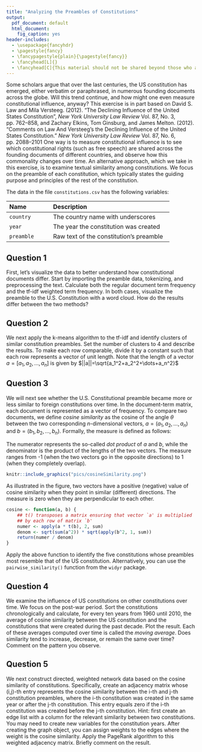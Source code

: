 ```yaml
---
title: "Analyzing the Preambles of Constitutions"
output:
  pdf_document: default
  html_document:
    fig_caption: yes
header-includes:
  - \usepackage{fancyhdr}
  - \pagestyle{fancy}
  - \fancypagestyle{plain}{\pagestyle{fancy}}
  - \fancyhead[L]{}
  - \fancyhead[C]{This material should not be shared beyond those who are enrolled in this class}
---
```

 
Some scholars argue that over the last centuries, the US constitution has emerged, either verbatim or paraphrased, in numerous founding documents across the globe. Will this trend continue, and how might one even measure constitutional influence, anyway? This exercise is in part based on David S. Law and Mila Versteeg. (2012). "The Declining Influence of the United States Constitution", *New York University Law Review* Vol. 87, No. 3, pp. 762--858, and Zachary Elkins, Tom Ginsburg, and James Melton. (2012).  "Comments on Law And Versteeg's the Declining Influence of the United States Constitution." *New York University Law Review* Vol. 87, No. 6, pp. 2088--2101 One way is to measure constitutional influence is to see which constitutional rights (such as free speech) are shared across the founding documents of different countries, and observe how this commonality changes over time. An alternative approach, which we take in this exercise, is to examine textual similarity among constitutions.  We focus on the preamble of each constitution, which typically states the guiding purpose and principles of the rest of the constitution. 

The data in the file `constitutions.csv` has the following variables:

-----------------------------------------------------------------------------
 Name                 Description
 -------------------- -------------------------------------------------------
 `country`            The country name with underscores 
 
 `year`               The year the constitution was created
 
 `preamble`           Raw text of the constitution's preamble
-----------------------------------------------------------------------------
 
## Question 1

First, let's visualize the data to better understand how constitutional documents differ. Start by importing the preamble data, tokenizing, and preprocessing the text. Calculate both the regular document term frequency and the tf-idf weighted term frequency. In both cases, visualize the preamble to the U.S. Constitution with a word cloud. How do the results differ between the two methods? 

## Question 2

We next apply the k-means algorithm to the tf-idf and identify clusters of similar constitution preambles. Set the number of clusters to 4 and describe the results. To make each row comparable, divide it by a constant such that each row represents a vector of unit length. Note that the length of a vector $a=[a_1,a_2,\dots,a_n]$ is given by $||a||=\sqrt{a_1^2+a_2^2+\dots+a_n^2}$

## Question 3

We will next see whether the U.S. Constitutional preamble became more or less similar to foreign constitutions over time. In the document-term matrix, each document is represented as a vector of frequency. To compare two documents, we define *cosine similarity* as the cosine of the angle $\theta$ between the two corresponding $n$-dimensional vectors, $a=(a_1,a_2,\dots,a_n)$ and $b=(b_1,b_2,\dots,b_n)$. Formally, the measure is defined as follows:

\begin{align}
\text{cosine similarity} &\ = \ \cos \theta \\
      &\ = \ \frac{a \cdot b}{||a||\cdot ||b||} \\
      &\ = \ \frac{\sum_{i=1}^n a_i b_i}
                 {\sqrt{\sum_{i=1}^n a_i^2} \sqrt{\sum_{i=1}^n b_i^2}}
\end{align}

The numerator represents the so-called *dot product* of *a* and *b*, while the denominator is the product of the lengths of the two vectors. The measure ranges from -1 (when the two vectors go in the opposite directions) to 1 (when they completely overlap).  

```r
knitr::include_graphics("pics/cosineSimilarity.png")
```

As illustrated in the figure, two vectors have a positive (negative) value of cosine similarity when they point in similar (different) directions.  The measure is zero when they are perpendicular to each other.

```r
cosine <- function(a, b) {
    ## t() transposes a matrix ensuring that vector `a' is multiplied 
    ## by each row of matrix `b'
    numer <- apply(a * t(b), 2, sum) 
    denom <- sqrt(sum(a^2)) * sqrt(apply(b^2, 1, sum))
    return(numer / denom)
}
```
  
Apply the above function to identify the five constitutions whose preambles most resemble that of the US constitution. Alternatively, you can use the `pairwise_similarity()` function from the `widyr` package. 

## Question 4

We examine the influence of US constitutions on other constitutions over time. We focus on the post-war period. Sort the constitutions chronologically and calculate, for every ten years from 1960 until 2010, the average of cosine similarity between the US constitution and the constitutions that were created during the past decade.  Plot the result. Each of these averages computed over time is called the *moving average*. Does similarity tend to increase, decrease, or remain the same over time? Comment on the pattern you observe.

## Question 5

We next construct directed, weighted network data based on the cosine similarity of constitutions. Specifically, create an adjacency matrix whose (i,j)-th entry represents the cosine similarity between the i-th and j-th constitution preambles, where the i-th constitution was created in the same year or after the j-th constitution. This entry equals zero if the i-th constitution was created before the j-th constitution. Hint: first create an edge list with a column for the relevant similarity between two constitutions. You may need to create new variables for the constitution years. After creating the graph object, you can assign weights to the edges where the weight is the cosine similarity. Apply the PageRank algorithm to this weighted adjacency matrix. Briefly comment on the result.

